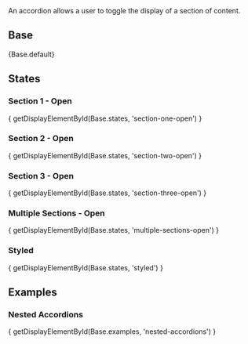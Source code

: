 
<div className="doc lead">
  An accordion allows a user to toggle the display of a section of content.
</div>

## Base
<CodeView>
  {Base.default}
</CodeView>

## States

### Section 1 - Open
<CodeView>
  { getDisplayElementById(Base.states, 'section-one-open') }
</CodeView>

### Section 2 - Open
<CodeView>
  { getDisplayElementById(Base.states, 'section-two-open') }
</CodeView>

### Section 3 - Open
<CodeView>
  { getDisplayElementById(Base.states, 'section-three-open') }
</CodeView>

### Multiple Sections - Open
<CodeView>
  { getDisplayElementById(Base.states, 'multiple-sections-open') }
</CodeView>

### Styled
<CodeView>
  { getDisplayElementById(Base.states, 'styled') }
</CodeView>

## Examples

### Nested Accordions
<CodeView>
  { getDisplayElementById(Base.examples, 'nested-accordions') }
</CodeView>

